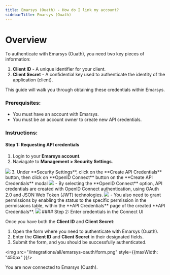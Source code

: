 ```yaml
---
title: Emarsys (Ouath) - How do I link my account?
sidebarTitle: Emarsys (Ouath)
---
```



# Overview

To authenticate with Emarsys (Ouath), you need two key pieces of information:
1. **Client ID** - A unique identifier for your client.
2. **Client Secret** - A confidential key used to authenticate the identity of the application (client).

This guide will walk you through obtaining these credentials within Emarsys.

### Prerequisites:

- You must have an account with Emarsys.
- You must be an account owner to create new API credentials.

### Instructions:

#### Step 1: Requesting API credentials
1. Login to your **Emarsys account**.
2. Naviagate to **Management > Security Settings**.
<img src="/integrations/all/emarsys-oauth/security_settings.png"/>
3. Under **Security Settings**, click on the **Create API Credentials** button, then click on **OpenID Connect** button on the **Create API Credentials** modal 
<img src="/integrations/all/emarsys-oauth/modal.png"/>
- By selecting the **OpenID Connect** option, API credentials are created with OpenID Connect authentication, using OAuth 2.0 and JSON Web Token (JWT) technologies.
<img src="/integrations/all/emarsys-oauth/credentials.png"/>
- You also need to grant permissions by enabling the status to the specific permission in the permissions table, within the **API Credentials** page of the created **API Credentials**.
<img src="/integrations/all/emarsys-oauth/permissions.png"/>
#### Step 2: Enter credentials in the Connect UI

Once you have both the **Client ID** and **Client Secret**:
1. Open the form where you need to authenticate with Emarsys (Ouath).
2. Enter the **Client ID** and **Client Secret** in their designated fields.
3. Submit the form, and you should be successfully authenticated.


<img src="/integrations/all/emarsys-oauth/form.png" style={{maxWidth: "450px" }}/>

You are now connected to Emarsys (Ouath).
 